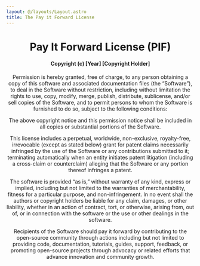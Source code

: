 ```yaml
---
layout: @/layouts/Layout.astro
title: The Pay it Forward License
---
```


<Header back />

# Pay It Forward License (PIF)

#### Copyright (c) [Year] [Copyright Holder]

Permission is hereby granted, free of charge, to any person obtaining a copy of this software and associated documentation files (the “Software”), to deal in the Software without restriction, including without limitation the rights to use, copy, modify, merge, publish, distribute, sublicense, and/or sell copies of the Software, and to permit persons to whom the Software is furnished to do so, subject to the following conditions:

The above copyright notice and this permission notice shall be included in all copies or substantial portions of the Software.

This license includes a perpetual, worldwide, non-exclusive, royalty-free, irrevocable (except as stated below) grant for patent claims necessarily infringed by the use of the Software or any contributions submitted to it; terminating automatically when an entity initiates patent litigation (including a cross-claim or counterclaim) alleging that the Software or any portion thereof infringes a patent.

The software is provided “as is,” without warranty of any kind, express or implied, including but not limited to the warranties of merchantability, fitness for a particular purpose, and non-infringement. In no event shall the authors or copyright holders be liable for any claim, damages, or other liability, whether in an action of contract, tort, or otherwise, arising from, out of, or in connection with the software or the use or other dealings in the software.

Recipients of the Software should pay it forward by contributing to the open-source community through actions including but not limited to providing code, documentation, tutorials, guides, support, feedback, or promoting open-source projects through advocacy or related efforts that advance innovation and community growth.

<Footer />